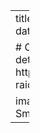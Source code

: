---
title: Ooceraea biroi
summary:
tags:
  - past research
date: "2020-04-17T00:00:00Z"

# Optional external URL for project (replaces project detail page).
external_link: https://ameliaritger.netlify.app/research/past/#clonal-raider-ant

image: 
  caption: Image by Daniel Kronauer
  focal_point: Smart
---